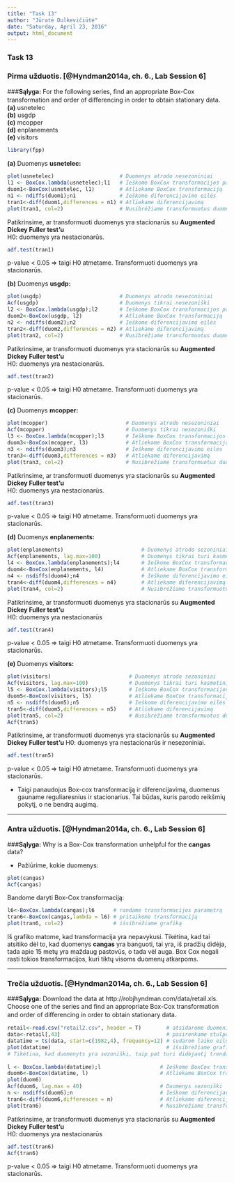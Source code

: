 ```yaml
---
title: "Task 13"
author: "Jūratė Dulkevičiūtė"
date: "Saturday, April 23, 2016"
output: html_document
---
```


### Task 13
### Pirma užduotis.  [@Hyndman2014a, ch. 6., Lab Session 6]

###**Sąlyga:**
For the following series, ﬁnd an appropriate Box-Cox transformation and order of diﬀerencing in order to obtain stationary data.  
**(a)** usnetelec  
**(b)** usgdp  
**(c)** mcopper  
**(d)** enplanements   
**(e)** visitors  

```r
library(fpp)
```

**(a)** Duomenys **usnetelec:**   
```r
plot(usnetelec)                     # Duomenys atrodo nesezoniniai              
l1 <- BoxCox.lambda(usnetelec);l1   # Ieškome BoxCox transformacijos parametro
duom1<-BoxCox(usnetelec, l1)        # Atliekame BoxCox transformaciją
n1 <- ndiffs(duom1);n1              # Ieškome diferencijavimo eilės
tran1<-diff(duom1,differences = n1) # Atliekame diferencijavimą 
plot(tran1, col=2)                  # Nusibrėžiame transformuotus duomenis
```
  
Patikrinsime, ar transformuoti duomenys yra stacionarūs su **Augmented Dickey Fuller test'u**    
H0: duomenys yra nestacionarūs.
```r
adf.test(tran1)
```
p-value < 0.05 => taigi H0 atmetame. Transformuoti duomenys yra stacionarūs.

**(b)** Duomenys **usgdp:**  
```r
plot(usgdp)                         # Duomenys atrodo nesezoniniai 
Acf(usgdp)                          # Duomenys tikrai nesezoniški
l2 <- BoxCox.lambda(usgdp);l2       # Ieškome BoxCox transformacijos parametro
duom2<-BoxCox(usgdp, l2)            # Atliekame BoxCox transformaciją
n2 <- ndiffs(duom2);n2              # Ieškome diferencijavimo eilės
tran2<-diff(duom2,differences = n2) # Atliekame diferencijavimą 
plot(tran2, col=2)                  # Nusibrėžiame transformuotus duomenis
```
  
Patikrinsime, ar transformuoti duomenys yra stacionarūs su **Augmented Dickey Fuller test'u**  
H0: duomenys yra nestacionarūs.
```r
adf.test(tran2)
```
p-value < 0.05 => taigi H0 atmetame. Transformuoti duomenys yra stacionarūs.
  
  
**(c)** Duomenys **mcopper:**  
```r
plot(mcopper)                         # Duomenys atrodo nesezoniniai 
Acf(mcopper)                          # Duomenys tikrai nesezoniški
l3 <- BoxCox.lambda(mcopper);l3       # Ieškome BoxCox transformacijos parametro
duom3<-BoxCox(mcopper, l3)            # Atliekame BoxCox transformaciją
n3 <- ndiffs(duom3);n3                # Ieškome diferencijavimo eilės
tran3<-diff(duom3,differences = n3)   # Atliekame diferencijavimą 
plot(tran3, col=2)                    # Nusibrėžiame transformuotus duomenis
```
  
Patikrinsime, ar transformuoti duomenys yra stacionarūs su **Augmented Dickey Fuller test'u**  
H0: duomenys yra nestacionarūs.
```r
adf.test(tran3)
```
p-value < 0.05 => taigi H0 atmetame. Transformuoti duomenys yra stacionarūs.

**(d)** Duomenys **enplanements:**  
```r
plot(enplanements)                         # Duomenys atrodo sezoniniai 
Acf(enplanements, lag.max=100)             # Duomenys tikrai turi kasmetinį sezoniškukmą
l4 <- BoxCox.lambda(enplanements);l4       # Ieškome BoxCox transformacijos parametro
duom4<-BoxCox(enplanements, l4)            # Atliekame BoxCox transformaciją
n4 <- nsdiffs(duom4);n4                    # Ieškome diferencijavimo eilės su dsdiffs (kuris skirtas                   sezoniškiems duomenims)
tran4<-diff(duom4,differences = n4)        # Atliekame diferencijavimą 
plot(tran4, col=2)                         # Nusibrėžiame transformuotus duomenis
```
  
Patikrinsime, ar transformuoti duomenys yra stacionarūs su **Augmented Dickey Fuller test'u**  
H0: duomenys yra nestacionarūs
```r
adf.test(tran4)
```
p-value < 0.05 => taigi H0 atmetame. Transformuoti duomenys yra stacionarūs.

**(e)** Duomenys **visitors:**  
```r
plot(visitors)                         # Duomenys atrodo sezoniniai 
Acf(visitors, lag.max=100)             # Duomenys tikrai turi kasmetinį sezoniškukmą
l5 <- BoxCox.lambda(visitors);l5       # Ieškome BoxCox transformacijos parametro
duom5<-BoxCox(visitors, l5)            # Atliekame BoxCox transformaciją
n5 <- nsdiffs(duom5);n5                # Ieškome diferencijavimo eilės su dsdiffs (kuris skirtas                   sezoniškiems duomenims)
tran5<-diff(duom5,differences = n5)    # Atliekame diferencijavimą 
plot(tran5, col=2)                     # Nusibrėžiame transformuotus duomenis
Acf(tran5)
```
  
Patikrinsime, ar transformuoti duomenys yra stacionarūs su **Augmented Dickey Fuller test'u**
H0: duomenys yra nestacionarūs ir nesezoniniai.
```r
adf.test(tran5)
```
p-value < 0.05 => taigi H0 atmetame. Transformuoti duomenys yra stacionarūs.

* Taigi panaudojus Box-cox transformaciją ir diferencijavimą, duomenus gauname reguliaresnius ir stacionarius. Tai būdas, kuris parodo reikšmių pokytį, o ne bendrą augimą.


____________________________________________________________________________________________________

### Antra užduotis.  [@Hyndman2014a, ch. 6., Lab Session 6]

###**Sąlyga:**
Why is a Box-Cox transformation unhelpful for the **cangas** data?   
  
* Pažiūrime, kokie duomenys:
```r
plot(cangas)
Acf(cangas)
```
  
Bandome daryti Box-Cox transformaciją:
```r
l6<-BoxCox.lambda(cangas);l6      # randame transformacijos parametrą
tran6<-BoxCox(cangas,lambda = l6) # pritaikome transformaciją
plot(tran6, col=2)                # išsibrėžiame grafiką
``` 
  
Iš grafiko matome, kad transformacija yra nepavykusi. Tikėtina, kad tai atsitiko dėl to, kad duomenys **cangas** yra banguoti, tai yra, iš pradžių didėja, tada apie 15 metų yra maždaug pastovūs, o tada vėl auga. Box Cox negali rasti tokios transformacijos, kuri tiktų visoms duomenų atkarpoms. 

____________________________________________________________________________________________________

### Trečia užduotis.  [@Hyndman2014a, ch. 6., Lab Session 6]

###**Sąlyga:**
Download the data at http://robjhyndman.com/data/retail.xls. Choose one of the series and ﬁnd an appropriate Box-Cox transformation and order of diﬀerencing in order to obtain stationary data.
```r
retail<-read.csv("retail2.csv", header = T)        # atsidarome duomenis
data<-retail[,43]                                  # pasirenkame stulpelį, kurį norime nagrinėti
datatime = ts(data, start=c(1982,4), frequency=12) # sudarom laiko eilutę 
plot(datatime)                                     # išsibrėžiame grafiką
# Tikėtina, kad duomenyts yra sezoniški, taip pat turi didėjantį trendą
                         
l <- BoxCox.lambda(datatime);l                   # Ieškome BoxCox transformacijos parametro
duom6<-BoxCox(datatime, l)                       # Atliekame BoxCox transformaciją
plot(duom6)
Acf(duom6, lag.max = 40)                         # Duomenys sezoniški
n <- nsdiffs(duom6);n                            # Ieškome diferencijavimo eilės su dsdiffs (kuris skirtas sezoniškiems duomenims)
tran6<-diff(duom6,differences = n)               # Atliekame diferencijavimą 
plot(tran6)                                      # Nusibrėžiame transformuotus duomenis
```
  
Patikrinsime, ar transformuoti duomenys yra stacionarūs su **Augmented Dickey Fuller test'u**  
H0: duomenys yra nestacionarūs
```r
adf.test(tran6)
Acf(tran6)
```
p-value < 0.05 => taigi H0 atmetame. Transformuoti duomenys yra stacionarūs.
